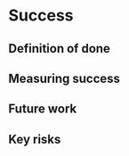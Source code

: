 # Success
<!-- 
Projects should have a definition of done that is measurable, and a thorough understanding going in of what the risks are to delivery 
-->

## Definition of done


<!-- 
What does success look like? 
-->

## Measuring success


<!-- 
How will we know when success is achieved, what markers can we use along the way 
-->

## Future work

<!-- 
How could this be extended / developed in the future by yourself and/or the community in general?
-->

## Key risks

<!-- 
What sort of things could come up that can delay or break the project?

 - [ ] People
 - [ ] Processes
 - [ ] Tooling & Technology
 - [ ] Costs

-->